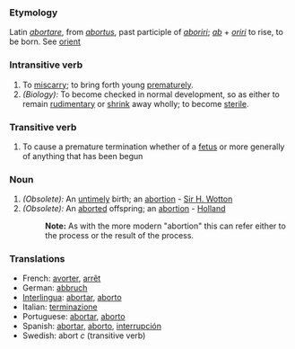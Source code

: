 ===Etymology===
Latin ''[[abortare]]'', from ''[[abortus]]'', past participle of ''[[aboriri]]''; ''[[ab]]'' + ''[[oriri]]'' to rise, to be born. See [[orient]]

===Intransitive verb===
#To [[miscarry]]; to bring forth young [[prematurely]].
#''(Biology):'' To become checked in normal development, so as either to remain [[rudimentary]] or [[shrink]] away wholly; to become [[sterile]].

===Transitive verb===
#To cause a premature termination whether of a [[fetus]] or more generally of anything that has been begun

===Noun===
#''(Obsolete):'' An [[untimely]] birth; an [[abortion]] - [[Sir H. Wotton]]
#''(Obsolete):'' An [[aborted]] offspring; an [[abortion]] -  [[Holland]]
#:'''Note:''' As with the more modern "abortion" this can refer either to the process or the result of the process.

===Translations===
*French: [[avorter]], [[arrêt]]
*German: [[abbruch]]
*[[Interlingua]]: [[abortar]], [[aborto]]
*Italian: [[terminazione]]
*Portuguese: [[abortar]], [[aborto]]
*Spanish: [[abortar]], [[aborto]], [[interrupción]]
*Swedish: abort ''c'' (transitive verb)